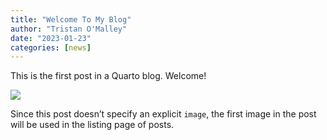 ```yaml
---
title: "Welcome To My Blog"
author: "Tristan O'Malley"
date: "2023-01-23"
categories: [news]
---
```


This is the first post in a Quarto blog. Welcome!

![](thumbnail.jpg)

Since this post doesn't specify an explicit `image`, the first image in the post will be used in the listing page of posts.
